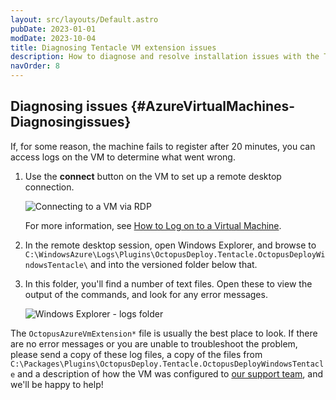 ```yaml
---
layout: src/layouts/Default.astro
pubDate: 2023-01-01
modDate: 2023-10-04
title: Diagnosing Tentacle VM extension issues
description: How to diagnose and resolve installation issues with the Tentacle VM Extension
navOrder: 8
---
```


<AzureVMExtensionDeprecated />

## Diagnosing issues \{#AzureVirtualMachines-Diagnosingissues}

If, for some reason, the machine fails to register after 20 minutes, you can access logs on the VM to determine what went wrong.

1. Use the **connect** button on the VM to set up a remote desktop connection.

   ![Connecting to a VM via RDP](/docs/infrastructure/deployment-targets/tentacle/windows/azure-virtual-machines/diagnosing-issues-connect-via-rdp.png "width=500")

   For more information, see [How to Log on to a Virtual Machine](https://docs.microsoft.com/en-us/azure/virtual-machines/windows/connect-logon).

2. In the remote desktop session, open Windows Explorer, and browse to `C:\WindowsAzure\Logs\Plugins\OctopusDeploy.Tentacle.OctopusDeployWindowsTentacle\` and into the versioned folder below that.

3. In this folder, you'll find a number of text files. Open these to view the output of the commands, and look for any error messages.

   ![Windows Explorer - logs folder](/docs/infrastructure/deployment-targets/tentacle/windows/azure-virtual-machines/diagnosing-issues-logs-folder.png "width=500")

The `OctopusAzureVmExtension*` file is usually the best place to look. If there are no error messages or you are unable to troubleshoot the problem, please send a copy of these log files, a copy of the files from `C:\Packages\Plugins\OctopusDeploy.Tentacle.OctopusDeployWindowsTentacle` and a description of how the VM was configured to [our support team](https://octopus.com/support), and we'll be happy to help!
